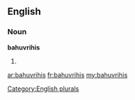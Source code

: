 ==English==

===Noun===
'''bahuvrihis'''

# {{plural of|[[bahuvrihi]]}}

[[Category:English plurals]]

[[ar:bahuvrihis]]
[[fr:bahuvrihis]]
[[my:bahuvrihis]]